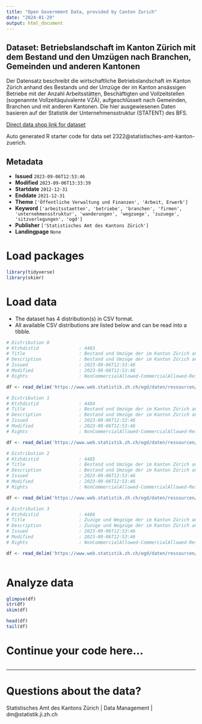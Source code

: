 ```yaml
---
title: "Open Government Data, provided by Canton Zurich"
date: "2024-01-29"
output: html_document
---
```


## Dataset: Betriebslandschaft im Kanton Zürich mit dem Bestand und den Umzügen nach Branchen, Gemeinden und anderen Kantonen

Der Datensatz beschreibt die wirtschaftliche Betriebslandschaft im Kanton Zürich anhand des Bestands und der Umzüge der im Kanton ansässigen Betriebe mit der Anzahl Arbeitsstätten, Beschäftigten und Vollzeitstellen (sogenannte Vollzeitäquivalente VZÄ), aufgeschlüsselt nach Gemeinden, Branchen und mit anderen Kantonen. Die hier ausgewiesenen Daten basieren auf der Statistik der Unternehmensstruktur (STATENT) des BFS.

[Direct data shop link for dataset](https://www.zh.ch/de/politik-staat/statistik-daten/datenkatalog.html#/datasets/2322@statistisches-amt-kanton-zuerich)

Auto generated R starter code for data set 2322@statistisches-amt-kanton-zuerich.

## Metadata

- **Issued** `2023-09-06T12:53:46`
- **Modified** `2023-09-06T13:33:39`
- **Startdate** `2012-12-31`
- **Enddate** `2021-12-31`
- **Theme** `['Öffentliche Verwaltung und Finanzen', 'Arbeit, Erwerb']`
- **Keyword** `['arbeitsstaetten', 'betriebe', 'branchen', 'firmen', 'unternehmensstruktur', 'wanderungen', 'wegzuege', 'zuzuege', 'sitzverlegungen', 'ogd']`
- **Publisher** `['Statistisches Amt des Kantons Zürich']`
- **Landingpage** `None`


# Load packages

```r

library(tidyverse)
library(skimr)

```

# Load data

-   The dataset has 4 distribution(s) in CSV format.
-   All available CSV distributions are listed below and can be read into a tibble.

```r

# Distribution 0
# Ktzhdistid               : 4483
# Title                    : Bestand und Umzüge der im Kanton Zürich ansässigen Betriebe im Total
# Description              : Bestand und Umzüge der im Kanton Zürich ansässigen Betriebe als Anzahl Arbeitsstätten, Beschäftigte und Vollzeitstellen (sogenannte Vollzeitäquivalente VZÄ). Daten, die aus Datenschutzgründen nicht ausgewiesen werden können, sind mit NA gekennzeichnet. Eine Arbeitsstätte entspricht einem Unternehmen (Einzelunternehmen) oder einem Teil eines Unternehmens (Werkstatt, Fabrik usw.), das sich an einem bestimmten Ort befindet. Die hier ausgewiesenen Daten basieren auf der Statistik der Unternehmensstruktur (STATENT) des BFS.
# Issued                   : 2023-09-06T12:53:46
# Modified                 : 2023-09-06T12:53:46
# Rights                   : NonCommercialAllowed-CommercialAllowed-ReferenceNotRequired

df <- read_delim('https://www.web.statistik.zh.ch/ogd/daten/ressourcen/KTZH_00002322_00004483.csv')

# Distribution 1
# Ktzhdistid               : 4484
# Title                    : Bestand und Umzüge der im Kanton Zürich ansässigen Betriebe nach Gemeinden
# Description              : Bestand und Umzüge der im Kanton Zürich ansässigen Betriebe, aufgeschlüsselt nach Gemeinden als Anzahl Arbeitsstätten, Beschäftigte und Vollzeitstellen (sogenannte Vollzeitäquivalente VZÄ). Daten, die aus Datenschutzgründen nicht ausgewiesen werden können, sind mit NA gekennzeichnet. Eine Arbeitsstätte entspricht einem Unternehmen (Einzelunternehmen) oder einem Teil eines Unternehmens (Werkstatt, Fabrik usw.), das sich an einem bestimmten Ort befindet. Die hier ausgewiesenen Daten basieren auf der Statistik der Unternehmensstruktur (STATENT) des BFS.
# Issued                   : 2023-09-06T12:53:46
# Modified                 : 2023-09-06T12:53:46
# Rights                   : NonCommercialAllowed-CommercialAllowed-ReferenceNotRequired

df <- read_delim('https://www.web.statistik.zh.ch/ogd/daten/ressourcen/KTZH_00002322_00004484.csv')

# Distribution 2
# Ktzhdistid               : 4485
# Title                    : Bestand und Umzüge der im Kanton Zürich ansässigen Betriebe nach Branchen
# Description              : Bestand und Umzüge der im Kanton Zürich ansässigen Betriebe, aufgeschlüsselt nach Branchen als Anzahl Arbeitsstätten, Beschäftigte und Vollzeitstellen (sogenannte Vollzeitäquivalente VZÄ). Die Branchen sind mit der Allgemeinen Systematik der Wirtschaftszweige auf der Ebene "Abschnitte"  (NOGA08, Grossbuchstaben) codiert. Daten, die aus Datenschutzgründen nicht ausgewiesen werden können, sind mit NA gekennzeichnet. Eine Arbeitsstätte entspricht einem Unternehmen (Einzelunternehmen) oder einem Teil eines Unternehmens (Werkstatt, Fabrik usw.), das sich an einem bestimmten Ort befindet. Die hier ausgewiesenen Daten basieren auf der Statistik der Unternehmensstruktur (STATENT) des BFS.
# Issued                   : 2023-09-06T12:53:46
# Modified                 : 2023-09-06T12:53:46
# Rights                   : NonCommercialAllowed-CommercialAllowed-ReferenceNotRequired

df <- read_delim('https://www.web.statistik.zh.ch/ogd/daten/ressourcen/KTZH_00002322_00004485.csv')

# Distribution 3
# Ktzhdistid               : 4486
# Title                    : Zuzüge und Wegzüge der im Kanton Zürich ansässigen Betriebe nach Kantonen
# Description              : Zuzüge und Wegzüge der im Kanton Zürich ansässigen Betriebe, aufgeschlüsselt nach Kantonen als Anzahl Arbeitsstätten, Beschäftigte und Vollzeitstellen (sogenannte Vollzeitäquivalente VZÄ). Daten, die aus Datenschutzgründen nicht ausgewiesen werden können, sind mit NA gekennzeichnet. Eine Arbeitsstätte entspricht einem Unternehmen (Einzelunternehmen) oder einem Teil eines Unternehmens (Werkstatt, Fabrik usw.), das sich an einem bestimmten Ort befindet. Die hier ausgewiesenen Daten basieren auf der Statistik der Unternehmensstruktur (STATENT) des BFS.
# Issued                   : 2023-09-06T12:53:46
# Modified                 : 2023-09-06T12:53:46
# Rights                   : NonCommercialAllowed-CommercialAllowed-ReferenceNotRequired

df <- read_delim('https://www.web.statistik.zh.ch/ogd/daten/ressourcen/KTZH_00002322_00004486.csv')



```

# Analyze data

```r

glimpse(df)
str(df)
skim(df)

head(df)
tail(df)

```

# Continue your code here...

```r

```

------------------------------------------------------------------------

# Questions about the data?

Statistisches Amt des Kantons Zürich | Data Management | dm@statistik.ji.zh.ch
